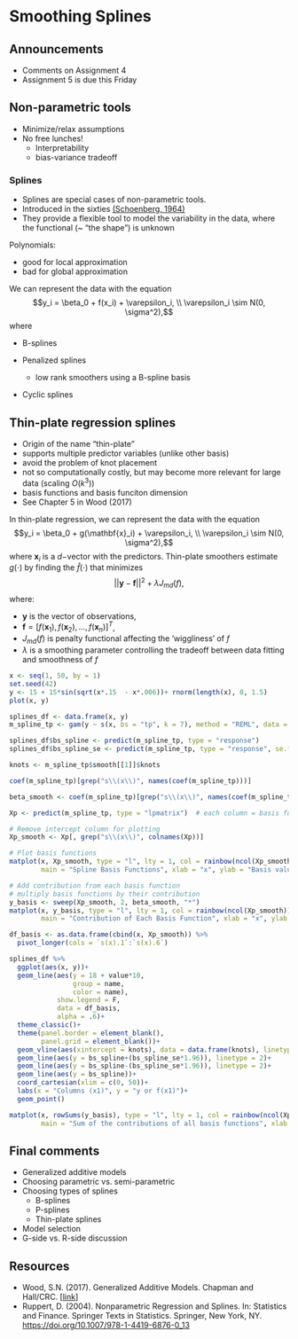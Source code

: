 # Smoothing Splines  

## Announcements

- Comments on Assignment 4 
- Assignment 5 is due this Friday

## Non-parametric tools

- Minimize/relax assumptions 
- No free lunches! 
  - Interpretability 
  - bias-variance tradeoff 

### Splines 

- Splines are special cases of non-parametric tools. 
- Introduced in the sixties [(Schoenberg, 1964)](https://www.jstor.org/stable/pdf/72390.pdf) 
- They provide a flexible tool to model the variability in the data, where the functional (~ "the shape") is unknown 

Polynomials: 

- good for local approximation 
- bad for global approximation


We can represent the data with the equation 
$$y_i = \beta_0 + f(x_i) + \varepsilon_i, \\ \varepsilon_i \sim N(0, \sigma^2),$$
where 

- B-splines  

- Penalized splines 
  - low rank smoothers using a B-spline basis

- Cyclic splines 

## Thin-plate regression splines 

- Origin of the name "thin-plate" 
- supports multiple predictor variables (unlike other basis)  
- avoid the problem of knot placement 
- not so computationally costly, but may become more relevant for large data (scaling $O(k^3)$) 
- basis functions and basis funciton dimension 
- See Chapter 5 in Wood (2017) 

In thin-plate regression, we can represent the data with the equation 
$$y_i = \beta_0 + g(\mathbf{x}_i) + \varepsilon_i, \\ \varepsilon_i \sim N(0, \sigma^2),$$
where $\mathbf{x}_i$ is a $d-$vector with the predictors. 
Thin-plate smoothers estimate $g(\cdot)$ by finding the $\hat{f}(\cdot)$ that minimizes 
$$||\mathbf{y} - \mathbf{f}||^2 + \lambda J_{md}(f),$$
where: 

- $\mathbf{y}$ is the vector of observations, 
- $\mathbf{f} = [f(\mathbf{x}_1), f(\mathbf{x}_2), \dots, f(\mathbf{x}_n)]^T$, 
- $J_{md}(f)$ is penalty functional affecting the 'wiggliness' of $f$ 
- $\lambda$ is a smoothing parameter controlling the tradeoff between data fitting and smoothness of $f$ 


```r
x <- seq(1, 50, by = 1)
set.seed(42)
y <- 15 + 15*sin(sqrt(x*.15  - x*.006))+ rnorm(length(x), 0, 1.5)
plot(x, y)

splines_df <- data.frame(x, y)
m_spline_tp <- gam(y ~ s(x, bs = "tp", k = 7), method = "REML", data = splines_df)

splines_df$bs_spline <- predict(m_spline_tp, type = "response")
splines_df$bs_spline_se <- predict(m_spline_tp, type = "response", se.fit = T)$se.fit

knots <- m_spline_tp$smooth[[1]]$knots

coef(m_spline_tp)[grep("s\\(x\\)", names(coef(m_spline_tp)))]
```
```r
beta_smooth <- coef(m_spline_tp)[grep("s\\(x\\)", names(coef(m_spline_tp)))]

Xp <- predict(m_spline_tp, type = "lpmatrix")  # each column = basis function

# Remove intercept column for plotting
Xp_smooth <- Xp[, grep("s\\(x\\)", colnames(Xp))]

# Plot basis functions
matplot(x, Xp_smooth, type = "l", lty = 1, col = rainbow(ncol(Xp_smooth)),
        main = "Spline Basis Functions", xlab = "x", ylab = "Basis value")

# Add contribution from each basis function
# multiply basis functions by their contribution 
y_basis <- sweep(Xp_smooth, 2, beta_smooth, "*")
matplot(x, y_basis, type = "l", lty = 1, col = rainbow(ncol(Xp_smooth)),
        main = "Contribution of Each Basis Function", xlab = "x", ylab = "Contribution")
```

```r
df_basis <- as.data.frame(cbind(x, Xp_smooth)) %>% 
  pivot_longer(cols = `s(x).1`:`s(x).6`)

splines_df %>% 
  ggplot(aes(x, y))+  
  geom_line(aes(y = 18 + value*10, 
                group = name, 
                color = name),
            show.legend = F,
            data = df_basis, 
            alpha = .6)+
  theme_classic()+
  theme(panel.border = element_blank(), 
        panel.grid = element_blank())+
  geom_vline(aes(xintercept = knots), data = data.frame(knots), linetype = 2)+
  geom_line(aes(y = bs_spline+(bs_spline_se*1.96)), linetype = 2)+
  geom_line(aes(y = bs_spline-(bs_spline_se*1.96)), linetype = 2)+
  geom_line(aes(y = bs_spline))+
  coord_cartesian(xlim = c(0, 50))+
  labs(x = "Columns (x1)", y = "y or f(x1)")+
  geom_point()
```

```r
matplot(x, rowSums(y_basis), type = "l", lty = 1, col = rainbow(ncol(Xp_smooth)),
        main = "Sum of the contributions of all basis functions", xlab = "x", ylab = "f(x)")
```


## Final comments 

- Generalized additive models 
- Choosing parametric vs. semi-parametric 
- Choosing types of splines 
  - B-splines 
  - P-splines 
  - Thin-plate splines 
- Model selection 
- G-side vs. R-side discussion 



## Resources 

- Wood, S.N. (2017). Generalized Additive Models. Chapman and Hall/CRC. [[link](https://www.taylorfrancis.com/books/mono/10.1201/9781315370279/generalized-additive-models-simon-wood)] 
- Ruppert, D. (2004). Nonparametric Regression and Splines. In: Statistics and Finance. Springer Texts in Statistics. Springer, New York, NY. [https://doi.org/10.1007/978-1-4419-6876-0_13](https://doi.org/10.1007/978-1-4419-6876-0_13)
